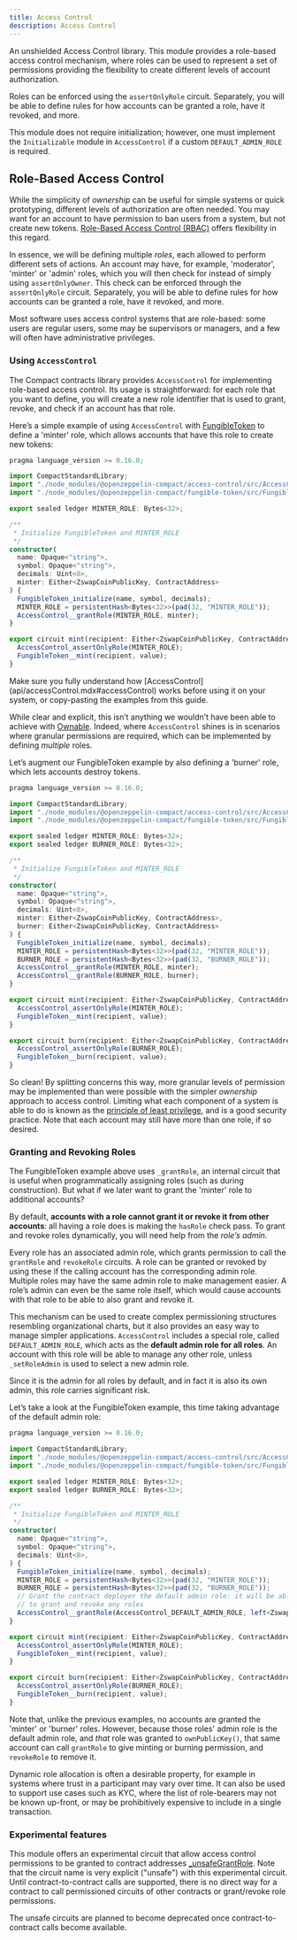 ```yaml
---
title: Access Control
description: Access Control
---
```


An unshielded Access Control library.
This module provides a role-based access control mechanism, where roles can be used to represent a set of permissions providing the flexibility to create different levels of account authorization.

Roles can be enforced using the `assertOnlyRole` circuit. Separately, you will be able to define rules for how accounts can be granted a role, have it revoked, and more.

This module does not require initialization; however, one must implement the `Initializable` module in `AccessControl` if a custom `DEFAULT_ADMIN_ROLE` is required.

## Role-Based Access Control

While the simplicity of _ownership_ can be useful for simple systems or quick prototyping, different levels of authorization are often needed.
You may want for an account to have permission to ban users from a system, but not create new tokens.
[Role-Based Access Control (RBAC)](https://en.wikipedia.org/wiki/Role-based_access_control) offers flexibility in this regard.

In essence, we will be defining multiple _roles_, each allowed to perform different sets of actions.
An account may have, for example, 'moderator', 'minter' or 'admin' roles, which you will then check for instead of simply using `assertOnlyOwner`.
This check can be enforced through the `assertOnlyRole` circuit.
Separately, you will be able to define rules for how accounts can be granted a role, have it revoked, and more.

Most software uses access control systems that are role-based: some users are regular users, some may be supervisors or managers, and a few will often have administrative privileges.

### Using `AccessControl`

The Compact contracts library provides `AccessControl` for implementing role-based access control.
Its usage is straightforward: for each role that you want to define,
you will create a new role identifier that is used to grant, revoke, and check if an account has that role.

Here’s a simple example of using `AccessControl` with [FungibleToken](fungibleToken.mdx) to define a 'minter' role, which allows accounts that have this role to create new tokens:

```ts
pragma language_version >= 0.16.0;

import CompactStandardLibrary;
import "./node_modules/@openzeppelin-compact/access-control/src/AccessControl" prefix AccessControl_;
import "./node_modules/@openzeppelin-compact/fungible-token/src/FungibleToken" prefix FungibleToken_;

export sealed ledger MINTER_ROLE: Bytes<32>;

/**
 * Initialize FungibleToken and MINTER_ROLE
 */
constructor(
  name: Opaque<"string">,
  symbol: Opaque<"string">,
  decimals: Uint<8>,
  minter: Either<ZswapCoinPublicKey, ContractAddress>
) {
  FungibleToken_initialize(name, symbol, decimals);
  MINTER_ROLE = persistentHash<Bytes<32>>(pad(32, "MINTER_ROLE"));
  AccessControl__grantRole(MINTER_ROLE, minter);
}

export circuit mint(recipient: Either<ZswapCoinPublicKey, ContractAddress>, value: Uint<128>): [] {
  AccessControl_assertOnlyRole(MINTER_ROLE);
  FungibleToken__mint(recipient, value);
}

```

<Callout>
Make sure you fully understand how [AccessControl](api/accessControl.mdx#accessControl) works before using it on your system, or copy-pasting the examples from this guide.
</Callout>

While clear and explicit, this isn’t anything we wouldn’t have been able to achieve with [Ownable](ownable.mdx). Indeed, where `AccessControl` shines is in scenarios where granular permissions are required, which can be implemented by defining _multiple_ roles.

Let’s augment our FungibleToken example by also defining a 'burner' role, which lets accounts destroy tokens.

```ts
pragma language_version >= 0.16.0;

import CompactStandardLibrary;
import "./node_modules/@openzeppelin-compact/access-control/src/AccessControl" prefix AccessControl_;
import "./node_modules/@openzeppelin-compact/fungible-token/src/FungibleToken" prefix FungibleToken_;

export sealed ledger MINTER_ROLE: Bytes<32>;
export sealed ledger BURNER_ROLE: Bytes<32>;

/**
 * Initialize FungibleToken and MINTER_ROLE
 */
constructor(
  name: Opaque<"string">,
  symbol: Opaque<"string">,
  decimals: Uint<8>,
  minter: Either<ZswapCoinPublicKey, ContractAddress>,
  burner: Either<ZswapCoinPublicKey, ContractAddress>
) {
  FungibleToken_initialize(name, symbol, decimals);
  MINTER_ROLE = persistentHash<Bytes<32>>(pad(32, "MINTER_ROLE"));
  BURNER_ROLE = persistentHash<Bytes<32>>(pad(32, "BURNER_ROLE"));
  AccessControl__grantRole(MINTER_ROLE, minter);
  AccessControl__grantRole(BURNER_ROLE, burner);
}

export circuit mint(recipient: Either<ZswapCoinPublicKey, ContractAddress>, value: Uint<128>): [] {
  AccessControl_assertOnlyRole(MINTER_ROLE);
  FungibleToken__mint(recipient, value);
}

export circuit burn(recipient: Either<ZswapCoinPublicKey, ContractAddress>, value: Uint<128>): [] {
  AccessControl_assertOnlyRole(BURNER_ROLE);
  FungibleToken__burn(recipient, value);
}

```

So clean! By splitting concerns this way, more granular levels of permission may be implemented than were possible with the simpler _ownership_ approach to access control.
Limiting what each component of a system is able to do is known as the [principle of least privilege](https://en.wikipedia.org/wiki/Principle_of_least_privilege), and is a good security practice.
Note that each account may still have more than one role, if so desired.

### Granting and Revoking Roles

The FungibleToken example above uses `_grantRole`, an internal circuit that is useful when programmatically assigning roles (such as during construction). But what if we later want to grant the 'minter' role to additional accounts?

By default, **accounts with a role cannot grant it or revoke it from other accounts**: all having a role does is making the `hasRole` check pass. To grant and revoke roles dynamically, you will need help from the _role’s admin_.

Every role has an associated admin role, which grants permission to call the `grantRole` and `revokeRole` circuits. A role can be granted or revoked by using these if the calling account has the corresponding admin role. Multiple roles may have the same admin role to make management easier. A role’s admin can even be the same role itself, which would cause accounts with that role to be able to also grant and revoke it.

This mechanism can be used to create complex permissioning structures resembling organizational charts, but it also provides an easy way to manage simpler applications. `AccessControl` includes a special role, called `DEFAULT_ADMIN_ROLE`, which acts as the **default admin role for all roles**. An account with this role will be able to manage any other role, unless `_setRoleAdmin` is used to select a new admin role.

Since it is the admin for all roles by default, and in fact it is also its own admin, this role carries significant risk.

Let’s take a look at the FungibleToken example, this time taking advantage of the default admin role:

```ts
pragma language_version >= 0.16.0;

import CompactStandardLibrary;
import "./node_modules/@openzeppelin-compact/access-control/src/AccessControl" prefix AccessControl_;
import "./node_modules/@openzeppelin-compact/fungible-token/src/FungibleToken" prefix FungibleToken_;

export sealed ledger MINTER_ROLE: Bytes<32>;
export sealed ledger BURNER_ROLE: Bytes<32>;

/**
 * Initialize FungibleToken and MINTER_ROLE
 */
constructor(
  name: Opaque<"string">,
  symbol: Opaque<"string">,
  decimals: Uint<8>,
) {
  FungibleToken_initialize(name, symbol, decimals);
  MINTER_ROLE = persistentHash<Bytes<32>>(pad(32, "MINTER_ROLE"));
  BURNER_ROLE = persistentHash<Bytes<32>>(pad(32, "BURNER_ROLE"));
  // Grant the contract deployer the default admin role: it will be able
  // to grant and revoke any roles
  AccessControl__grantRole(AccessControl_DEFAULT_ADMIN_ROLE, left<ZswapCoinPublicKey,ContractAddress>(ownPublicKey()));
}

export circuit mint(recipient: Either<ZswapCoinPublicKey, ContractAddress>, value: Uint<128>): [] {
  AccessControl_assertOnlyRole(MINTER_ROLE);
  FungibleToken__mint(recipient, value);
}

export circuit burn(recipient: Either<ZswapCoinPublicKey, ContractAddress>, value: Uint<128>): [] {
  AccessControl_assertOnlyRole(BURNER_ROLE);
  FungibleToken__burn(recipient, value);
}

```

Note that, unlike the previous examples, no accounts are granted the 'minter' or 'burner' roles. However, because those roles' admin role is the default admin role, and _that_ role was granted to `ownPublicKey()`, that same account can call `grantRole` to give minting or burning permission, and `revokeRole` to remove it.

Dynamic role allocation is often a desirable property, for example in systems where trust in a participant may vary over time. It can also be used to support use cases such as KYC, where the list of role-bearers may not be known up-front, or may be prohibitively expensive to include in a single transaction.

### Experimental features

This module offers an experimental circuit that allow access control permissions to be granted to contract addresses [_unsafeGrantRole](api/accessControl.mdx#AccessControl-_unsafeGrantRole).
Note that the circuit name is very explicit ("unsafe") with this experimental circuit.
Until contract-to-contract calls are supported, there is no direct way for a contract to call permissioned circuits of other contracts or grant/revoke role permissions.

<Callout>
The unsafe circuits are planned to become deprecated once contract-to-contract calls become available.
</Callout>
